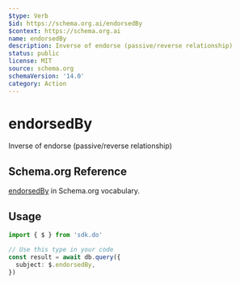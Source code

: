 ```yaml
---
$type: Verb
$id: https://schema.org.ai/endorsedBy
$context: https://schema.org.ai
name: endorsedBy
description: Inverse of endorse (passive/reverse relationship)
status: public
license: MIT
source: schema.org
schemaVersion: '14.0'
category: Action
---
```


# endorsedBy

Inverse of endorse (passive/reverse relationship)

## Schema.org Reference

[endorsedBy](https://schema.org/EndorseAction) in Schema.org vocabulary.

## Usage

```typescript
import { $ } from 'sdk.do'

// Use this type in your code
const result = await db.query({
  subject: $.endorsedBy,
})
```
